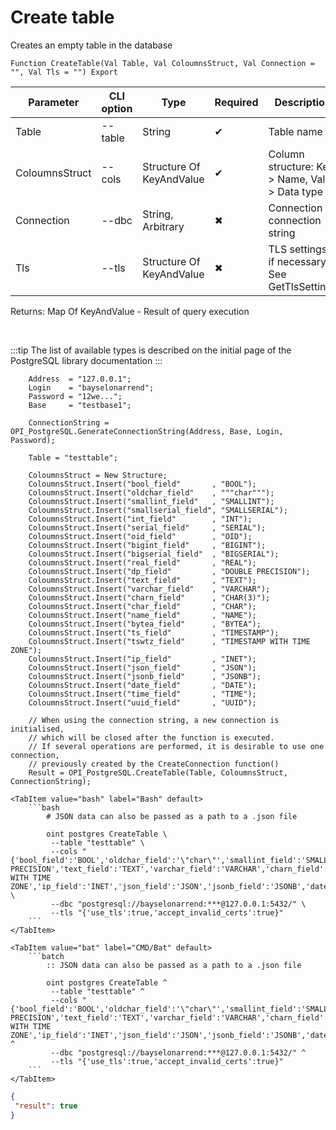 ﻿---
sidebar_position: 5
description: Create table and other functions to work with PostgreSQL in the Open Integration Package, a free open-source integration library for 1C:Enterprise 8, OneScript and CLI
keywords: [1C, 1С, 1С:Enterprise, 1С:Enterprise 8.3, API, Integration, Services, Exchange, OneScript, CLI, PostgreSQL]
---


# Create table
 Creates an empty table in the database



`Function CreateTable(Val Table, Val ColoumnsStruct, Val Connection = "", Val Tls = "") Export`

  | Parameter | CLI option | Type | Required | Description |
  |-|-|-|-|-|
  | Table | --table | String | &#x2714; | Table name |
  | ColoumnsStruct | --cols | Structure Of KeyAndValue | &#x2714; | Column structure: Key > Name, Value > Data type |
  | Connection | --dbc | String, Arbitrary | &#x2716; | Connection or connection string |
  | Tls | --tls | Structure Of KeyAndValue | &#x2716; | TLS settings, if necessary. See GetTlsSettings |

  
  Returns:  Map Of KeyAndValue - Result of query execution

<br/>

:::tip
The list of available types is described on the initial page of the PostgreSQL library documentation
:::
<br/>



```bsl title="1C:Enterprise/OneScript code example"
    Address  = "127.0.0.1";
    Login    = "bayselonarrend";
    Password = "12we...";
    Base     = "testbase1";

    ConnectionString = OPI_PostgreSQL.GenerateConnectionString(Address, Base, Login, Password);

    Table = "testtable";

    ColoumnsStruct = New Structure;
    ColoumnsStruct.Insert("bool_field"       , "BOOL");
    ColoumnsStruct.Insert("oldchar_field"    , """char""");
    ColoumnsStruct.Insert("smallint_field"   , "SMALLINT");
    ColoumnsStruct.Insert("smallserial_field", "SMALLSERIAL");
    ColoumnsStruct.Insert("int_field"        , "INT");
    ColoumnsStruct.Insert("serial_field"     , "SERIAL");
    ColoumnsStruct.Insert("oid_field"        , "OID");
    ColoumnsStruct.Insert("bigint_field"     , "BIGINT");
    ColoumnsStruct.Insert("bigserial_field"  , "BIGSERIAL");
    ColoumnsStruct.Insert("real_field"       , "REAL");
    ColoumnsStruct.Insert("dp_field"         , "DOUBLE PRECISION");
    ColoumnsStruct.Insert("text_field"       , "TEXT");
    ColoumnsStruct.Insert("varchar_field"    , "VARCHAR");
    ColoumnsStruct.Insert("charn_field"      , "CHAR(3)");
    ColoumnsStruct.Insert("char_field"       , "CHAR");
    ColoumnsStruct.Insert("name_field"       , "NAME");
    ColoumnsStruct.Insert("bytea_field"      , "BYTEA");
    ColoumnsStruct.Insert("ts_field"         , "TIMESTAMP");
    ColoumnsStruct.Insert("tswtz_field"      , "TIMESTAMP WITH TIME ZONE");
    ColoumnsStruct.Insert("ip_field"         , "INET");
    ColoumnsStruct.Insert("json_field"       , "JSON");
    ColoumnsStruct.Insert("jsonb_field"      , "JSONB");
    ColoumnsStruct.Insert("date_field"       , "DATE");
    ColoumnsStruct.Insert("time_field"       , "TIME");
    ColoumnsStruct.Insert("uuid_field"       , "UUID");

    // When using the connection string, a new connection is initialised,
    // which will be closed after the function is executed.
    // If several operations are performed, it is desirable to use one connection,
    // previously created by the CreateConnection function()
    Result = OPI_PostgreSQL.CreateTable(Table, ColoumnsStruct, ConnectionString);
```
 

 <Tabs>
  
    <TabItem value="bash" label="Bash" default>
        ```bash
            # JSON data can also be passed as a path to a .json file
            
            oint postgres CreateTable \
             --table "testtable" \
             --cols "{'bool_field':'BOOL','oldchar_field':'\"char\"','smallint_field':'SMALLINT','smallserial_field':'SMALLSERIAL','int_field':'INT','serial_field':'SERIAL','oid_field':'OID','bigint_field':'BIGINT','bigserial_field':'BIGSERIAL','real_field':'REAL','dp_field':'DOUBLE PRECISION','text_field':'TEXT','varchar_field':'VARCHAR','charn_field':'CHAR(3)','char_field':'CHAR','name_field':'NAME','bytea_field':'BYTEA','ts_field':'TIMESTAMP','tswtz_field':'TIMESTAMP WITH TIME ZONE','ip_field':'INET','json_field':'JSON','jsonb_field':'JSONB','date_field':'DATE','time_field':'TIME','uuid_field':'UUID'}" \
             --dbc "postgresql://bayselonarrend:***@127.0.0.1:5432/" \
             --tls "{'use_tls':true,'accept_invalid_certs':true}"
        ```
    </TabItem>
  
    <TabItem value="bat" label="CMD/Bat" default>
        ```batch
            :: JSON data can also be passed as a path to a .json file
            
            oint postgres CreateTable ^
             --table "testtable" ^
             --cols "{'bool_field':'BOOL','oldchar_field':'\"char\"','smallint_field':'SMALLINT','smallserial_field':'SMALLSERIAL','int_field':'INT','serial_field':'SERIAL','oid_field':'OID','bigint_field':'BIGINT','bigserial_field':'BIGSERIAL','real_field':'REAL','dp_field':'DOUBLE PRECISION','text_field':'TEXT','varchar_field':'VARCHAR','charn_field':'CHAR(3)','char_field':'CHAR','name_field':'NAME','bytea_field':'BYTEA','ts_field':'TIMESTAMP','tswtz_field':'TIMESTAMP WITH TIME ZONE','ip_field':'INET','json_field':'JSON','jsonb_field':'JSONB','date_field':'DATE','time_field':'TIME','uuid_field':'UUID'}" ^
             --dbc "postgresql://bayselonarrend:***@127.0.0.1:5432/" ^
             --tls "{'use_tls':true,'accept_invalid_certs':true}"
        ```
    </TabItem>
</Tabs>


```json title="Result"
{
 "result": true
}
```
